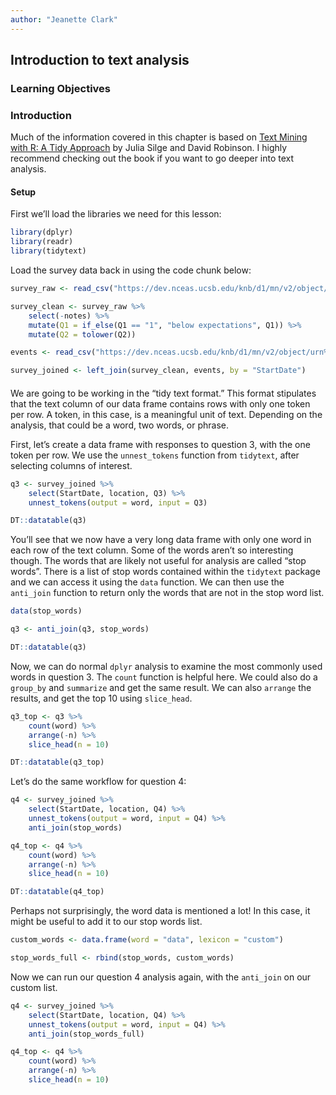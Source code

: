```yaml
---
author: "Jeanette Clark"
---
```


## Introduction to text analysis

### Learning Objectives

### Introduction

Much of the information covered in this chapter is based on [Text Mining with R: A Tidy Approach](https://www.tidytextmining.com/index.html) by Julia Silge and David Robinson. I highly recommend checking out the book if you want to go deeper into text analysis. 

#### Setup {.setup -}

First we'll load the libraries we need for this lesson:

```r
library(dplyr)
library(readr)
library(tidytext)
```


Load the survey data back in using the code chunk below:

```r
survey_raw <- read_csv("https://dev.nceas.ucsb.edu/knb/d1/mn/v2/object/urn%3Auuid%3A71cb8d0d-70d5-4752-abcd-e3bcf7f14783", show_col_types = FALSE)

survey_clean <- survey_raw %>% 
    select(-notes) %>% 
    mutate(Q1 = if_else(Q1 == "1", "below expectations", Q1)) %>% 
    mutate(Q2 = tolower(Q2))

events <- read_csv("https://dev.nceas.ucsb.edu/knb/d1/mn/v2/object/urn%3Auuid%3A0a1dd2d8-e8db-4089-a176-1b557d6e2786", show_col_types = FALSE)

survey_joined <- left_join(survey_clean, events, by = "StartDate")
```

#### {-}

We are going to be working in the "tidy text format." This format stipulates that the text column of our data frame contains rows with only one token per row. A token, in this case, is a meaningful unit of text. Depending on the analysis, that could be a word, two words, or phrase.

First, let's create a data frame with responses to question 3, with the one token per row. We use the `unnest_tokens` function from `tidytext`, after selecting columns of interest.

```r
q3 <- survey_joined %>% 
    select(StartDate, location, Q3) %>% 
    unnest_tokens(output = word, input = Q3)
```


```r
DT::datatable(q3)
```

You'll see that we now have a very long data frame with only one word in each row of the text column. Some of the words aren't so interesting though. The words that are likely not useful for analysis are called "stop words". There is a list of stop words contained within the `tidytext` package and we can access it using the `data` function. We can then use the `anti_join` function to return only the words that are not in the stop word list.

```r
data(stop_words)

q3 <- anti_join(q3, stop_words)
```

```r
DT::datatable(q3)
```

Now, we can do normal `dplyr` analysis to examine the most commonly used words in question 3. The `count` function is helpful here. We could also do a `group_by` and `summarize` and get the same result. We can also `arrange` the results, and get the top 10 using `slice_head`.

```r
q3_top <- q3 %>% 
    count(word) %>% 
    arrange(-n) %>% 
    slice_head(n = 10)
```


```r
DT::datatable(q3_top)
```

Let's do the same workflow for question 4:

```r
q4 <- survey_joined %>% 
    select(StartDate, location, Q4) %>% 
    unnest_tokens(output = word, input = Q4) %>% 
    anti_join(stop_words)

q4_top <- q4 %>% 
    count(word) %>% 
    arrange(-n) %>% 
    slice_head(n = 10)
```

```r
DT::datatable(q4_top)
```

Perhaps not surprisingly, the word data is mentioned a lot! In this case, it might be useful to add it to our stop words list.

```r
custom_words <- data.frame(word = "data", lexicon = "custom")

stop_words_full <- rbind(stop_words, custom_words)
```

Now we can run our question 4 analysis again, with the `anti_join` on our custom list.

```r
q4 <- survey_joined %>% 
    select(StartDate, location, Q4) %>% 
    unnest_tokens(output = word, input = Q4) %>% 
    anti_join(stop_words_full)

q4_top <- q4 %>% 
    count(word) %>% 
    arrange(-n) %>% 
    slice_head(n = 10)
```

